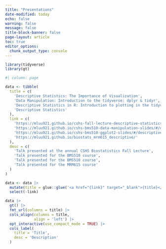 ```yaml
---
title: "Presentations"
date-modified: today
echo: false
warning: false
message: false
title-block-banner: false
page-layout: article
toc: true
editor_options: 
  chunk_output_type: console
---
```



```r
library(tidyverse)
library(gt)
```

```r
#| column: page

data <- tibble(
  title = c(
    'Descriptive Statistics: The Importance of Visualization',
    'Data Manipulation: Introduction to the tidyverse: dplyr & tidyr',
    'Descriptive Statistics in R: Introduction to plotting in the tidyverse: ggplot2',
    'Descriptive Statistics'
  ),
  link = c(
    'https://mluu921.github.io/cshs-fall-lecture-descriptive-statistics/#/descriptive-statistics',
    'https://mluu921.github.io/cshs-bms510-data-manipulation-slides/#/data-manipulation-in-r',
    'https://mluu921.github.io/cshs-bms510-ggplot2-slides/#/descriptive-statistics-in-r',
    'https://mluu921.github.io/biostats_mrm615_descriptive/'
  ),
  desc = c(
    'Talk presented at the annual CSHS Biostatistics Fall Lecture',
    'Talk presented for the BMS510 course',
    'Talk presented for the BMS510 course',
    'Talk presented for the MRM615 course'
  )
)

data <- data |>
  mutate(title = glue::glue('<a href="{link}" target="_blank">{title}</a>')) |>
  select(-link)

data |>
  gt() |>
  fmt_url(columns = title) |>
  cols_align(columns = title,
             align = 'left') |> 
  opt_interactive(use_compact_mode = TRUE) |> 
  cols_label(
    title = 'Title',
    desc = 'Description'
  )
```

